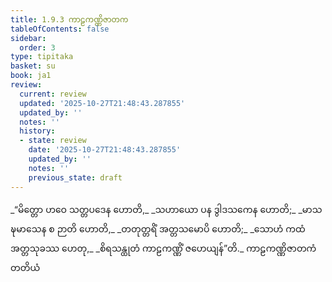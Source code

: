 ```yaml
---
title: 1.9.3 ကာဠကဏ္ဏိဇာတက
tableOfContents: false
sidebar:
  order: 3
type: tipitaka
basket: su
book: ja1
review:
  current: review
  updated: '2025-10-27T21:48:43.287855'
  updated_by: ''
  notes: ''
  history:
  - state: review
    date: '2025-10-27T21:48:43.287855'
    updated_by: ''
    notes: ''
    previous_state: draft
---
```



<ReviewStatus review={frontmatter.review} showDetails={true} />

<HypothesisAnnotation frontmatter={frontmatter} />

<DynamicBreadcrumb />

<Division number="83" book="ja1" e="ch" v="22" p="20">

<Paragraph number="184" type="verses" book="ja1">
_“မိတ္တော ဟဝေ သတ္တပဒေန ဟောတိ,_  
_သဟာယော ပန ဒွါဒသကေန ဟောတိ;_  
_မာသဍ္ဎမာသေန စ ဉာတိ ဟောတိ,_  
_တတုတ္တရိံ အတ္တသမောပိ ဟောတိ;_  
_သောဟံ ကထံ အတ္တသုခဿ ဟေတု,_  
_စိရသန္ထုတံ ကာဠကဏ္ဏိံ ဇဟေယျန်”တိ._  


</Paragraph>
</Division>

<Paragraph number="185" type="center" book="ja1">
ကာဠကဏ္ဏိဇာတကံ တတိယံ
</Paragraph>